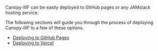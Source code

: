 Canopy-IIIF can be easily deployed to GitHub pages or any JAMstack hosting service.

The following sections will guide you through the process of deploying Canopy-IIIF to a few of these options.

* [Deploying to GitHub Pages](/deploy/github)
* [Deploying to Vercel](/deploy/vercel)